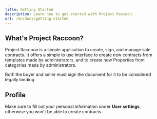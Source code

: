 ```yaml
---
title: Getting Started
description: Learn how to get started with Project Raccoon.
url: /en/docs/getting-started
---
```


## What's Project Raccoon?

Project Raccoon is a simple application to create, sign, and manage sale
contracts. It offers a simple to use interface to create new contracts from
templates made by administrators, and to create new Properties from categories made by administrators.

Both the buyer and seller must sign the document for it to be considered legally
binding.

## Profile

Make sure to fill out your personal information under **User settings**,
otherwise you won't be able to create contracts.

